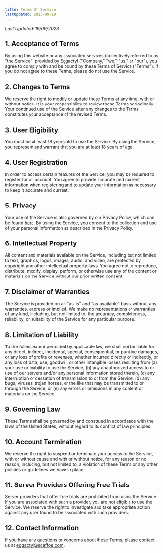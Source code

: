 ```yaml
--- 
title: Terms Of Service
lastUpdated: 2023-09-19
---
```

*Last Updated: 19/09/2023*

## 1. Acceptance of Terms

By using this website or any associated services (collectively referred to as "the Service") provided by Eggactyl ("Company," "we," "us," or "our"), you agree to comply with and be bound by these Terms of Service ("Terms"). If you do not agree to these Terms, please do not use the Service.

## 2. Changes to Terms

We reserve the right to modify or update these Terms at any time, with or without notice. It is your responsibility to review these Terms periodically. Your continued use of the Service after any changes to the Terms constitutes your acceptance of the revised Terms.

## 3. User Eligibility

You must be at least 18 years old to use the Service. By using the Service, you represent and warrant that you are at least 18 years of age.

## 4. User Registration

In order to access certain features of the Service, you may be required to register for an account. You agree to provide accurate and current information when registering and to update your information as necessary to keep it accurate and current.

## 5. Privacy

Your use of the Service is also governed by our Privacy Policy, which can be found [here](/legal/privacy). By using the Service, you consent to the collection and use of your personal information as described in the Privacy Policy.

## 6. Intellectual Property

All content and materials available on the Service, including but not limited to text, graphics, logos, images, audio, and video, are protected by copyright and other intellectual property laws. You agree not to reproduce, distribute, modify, display, perform, or otherwise use any of the content or materials on the Service without our prior written consent.

## 7. Disclaimer of Warranties

The Service is provided on an "as-is" and "as-available" basis without any warranties, express or implied. We make no representations or warranties of any kind, including, but not limited to, the accuracy, completeness, reliability, or suitability of the Service for any particular purpose.

## 8. Limitation of Liability

To the fullest extent permitted by applicable law, we shall not be liable for any direct, indirect, incidental, special, consequential, or punitive damages, or any loss of profits or revenues, whether incurred directly or indirectly, or any loss of data, use, goodwill, or other intangible losses resulting from (a) your use or inability to use the Service, (b) any unauthorized access to or use of our servers and/or any personal information stored therein, (c) any interruption or cessation of transmission to or from the Service, (d) any bugs, viruses, trojan horses, or the like that may be transmitted to or through the Service, or (e) any errors or omissions in any content or materials on the Service.

## 9. Governing Law

These Terms shall be governed by and construed in accordance with the laws of the United States, without regard to its conflict of law principles.

## 10. Account Termination

We reserve the right to suspend or terminate your access to the Service, with or without cause and with or without notice, for any reason or no reason, including, but not limited to, a violation of these Terms or any other policies or guidelines we have in place.

## 11. Server Providers Offering Free Trials

Server providers that offer free trials are prohibited from using the Service. If you are associated with such a provider, you are not eligible to use the Service. We reserve the right to investigate and take appropriate action against any user found to be associated with such providers.

## 12. Contact Information

If you have any questions or concerns about these Terms, please contact us at eggactyl@scaffoe.com.